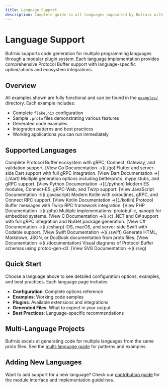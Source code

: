 ```yaml
---
title: Language Support
description: Complete guide to all languages supported by Bufrnix with examples and configuration options.
---
```



# Language Support

Bufrnix supports code generation for multiple programming languages through a modular plugin system. Each language implementation provides comprehensive Protocol Buffer support with language-specific optimizations and ecosystem integrations.

## Overview

All examples shown are fully functional and can be found in the [`examples/`](https://github.com/conneroisu/bufr.nix/tree/main/examples) directory. Each example includes:

- Complete `flake.nix` configuration
- Sample `.proto` files demonstrating various features
- Generated code examples
- Integration patterns and best practices
- Working applications you can run immediately

## Supported Languages

<CardGrid>
  <Card title="Go" icon="golang">
    Complete Protocol Buffer ecosystem with gRPC, Connect, Gateway, and
    validation support. [View Go Documentation →](./go)
  </Card>

  <Card title="Dart" icon="dart">
    Flutter and server-side Dart support with full gRPC integration. [View Dart
    Documentation →](./dart)
  </Card>

  <Card title="Python" icon="python">
    Multiple generation options including betterproto, mypy stubs, and gRPC
    support. [View Python Documentation →](./python)
  </Card>

  <Card title="JavaScript/TypeScript" icon="js">
    Modern ES modules, Connect-ES, gRPC-Web, and Twirp support. [View JavaScript
    Documentation →](./javascript)
  </Card>

  <Card title="Kotlin" icon="kotlin">
    Modern Kotlin with coroutines, gRPC, and Connect RPC support. [View Kotlin
    Documentation →](./kotlin)
  </Card>

  <Card title="PHP" icon="php">
    Protocol Buffer messages with Twirp RPC framework integration. [View PHP
    Documentation →](./php)
  </Card>

  <Card title="C" icon="c">
    Multiple implementations: protobuf-c, nanopb for embedded systems. [View C
    Documentation →](./c)
  </Card>

  <Card title="C#" icon="seti:csharp">
    .NET and C# support with full gRPC integration and NuGet package generation. [View C#
    Documentation →](./csharp)
  </Card>

  <Card title="Swift" icon="swift">
    iOS, macOS, and server-side Swift with Codable support. [View Swift
    Documentation →](./swift)
  </Card>

  <Card title="Documentation" icon="document">
    Generate HTML, Markdown, JSON, or DocBook documentation from proto files.
    [View Documentation →](./documentation)
  </Card>

  <Card title="SVG Diagrams" icon="seti:svg">
    Visual diagrams of Protocol Buffer schemas using protoc-gen-d2. [View SVG
    Documentation →](./svg)
  </Card>
</CardGrid>

## Quick Start

Choose a language above to see detailed configuration options, examples, and best practices. Each language page includes:

- **Configuration**: Complete options reference
- **Examples**: Working code samples
- **Plugins**: Available extensions and integrations
- **Generated Files**: What to expect in your output
- **Best Practices**: Language-specific recommendations

## Multi-Language Projects

Bufrnix excels at generating code for multiple languages from the same proto files. See the [multi-language guide](./multi-language) for patterns and examples.

## Adding New Languages

Want to add support for a new language? Check our [contribution guide](./adding-languages) for the module interface and implementation guidelines.
